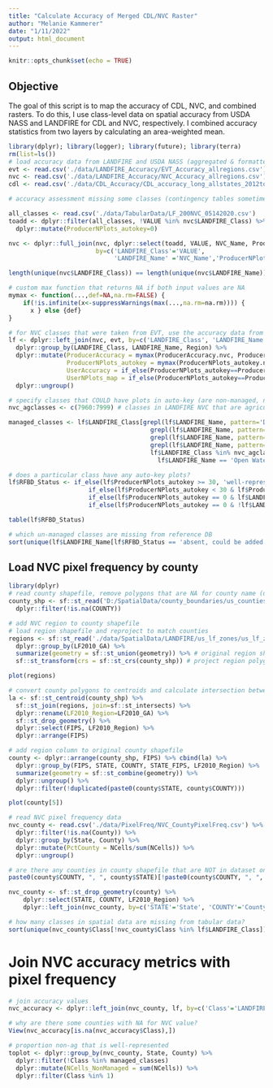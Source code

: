```yaml
---
title: "Calculate Accuracy of Merged CDL/NVC Raster"
author: "Melanie Kammerer"
date: "1/11/2022"
output: html_document
---
```


```r
knitr::opts_chunk$set(echo = TRUE)
```

## Objective
The goal of this script is to map the accuracy of CDL, NVC, and combined rasters. To do this, I use class-level data on spatial accuracy from USDA NASS and LANDFIRE for CDL and NVC, respectively. I combined accuracy statistics from two layers by calculating an area-weighted mean.

```r
library(dplyr); library(logger); library(future); library(terra)
rm(list=ls())
# load accuracy data from LANDFIRE and USDA NASS (aggregated & formatted in 'AggregateAccuracyAssessmentData.Rmd' script)
evt <- read.csv('./data/LANDFIRE_Accuracy/EVT_Accuracy_allregions.csv')
nvc <- read.csv('./data/LANDFIRE_Accuracy/NVC_Accuracy_allregions.csv')
cdl <- read.csv('./data/CDL_Accuracy/CDL_accuracy_long_allstates_2012to2020.csv')

# accuracy assessment missing some classes (contingency tables sometimes only have classes with auto-key plots)

all_classes <- read.csv('./data/TabularData/LF_200NVC_05142020.csv')
toadd <- dplyr::filter(all_classes, !VALUE %in% nvc$LANDFIRE_Class) %>%
  dplyr::mutate(ProducerNPlots_autokey=0)

nvc <- dplyr::full_join(nvc, dplyr::select(toadd, VALUE, NVC_Name, ProducerNPlots_autokey), 
                        by=c('LANDFIRE_Class'='VALUE', 
                             'LANDFIRE_Name' ='NVC_Name','ProducerNPlots_autokey'))

length(unique(nvc$LANDFIRE_Class)) == length(unique(nvc$LANDFIRE_Name))

# custom max function that returns NA if both input values are NA
mymax <- function(...,def=NA,na.rm=FALSE) {
    if(!is.infinite(x<-suppressWarnings(max(...,na.rm=na.rm)))) {
      x } else {def}
}

# for NVC classes that were taken from EVT, use the accuracy data from EVT
lf <- dplyr::left_join(nvc, evt, by=c('LANDFIRE_Class', 'LANDFIRE_Name', 'Region'), suffix=c('.nvc', '.evt')) %>%
  dplyr::group_by(LANDFIRE_Class, LANDFIRE_Name, Region) %>%
  dplyr::mutate(ProducerAccuracy = mymax(ProducerAccuracy.nvc, ProducerAccuracy.evt, na.rm=T),
                ProducerNPlots_autokey = mymax(ProducerNPlots_autokey.nvc, ProducerNPlots_autokey.evt, na.rm=T),
                UserAccuracy = if_else(ProducerNPlots_autokey==ProducerNPlots_autokey.nvc, UserAccuracy.nvc, UserAccuracy.evt),
                UserNPlots_map = if_else(ProducerNPlots_autokey==ProducerNPlots_autokey.nvc, UserNPlots_map.nvc, UserNPlots_map.evt)) %>%
  dplyr::ungroup()

# specify classes that COULD have plots in auto-key (are non-managed, not agriculture or NLCD developed)
nvc_agclasses <- c(7960:7999) # classes in LANDFIRE NVC that are agriculture

managed_classes <- lf$LANDFIRE_Class[grepl(lf$LANDFIRE_Name, pattern='Developed-') | 
                                       grepl(lf$LANDFIRE_Name, pattern='Recently Burned-') | 
                                       grepl(lf$LANDFIRE_Name, pattern='Recently Logged-') | 
                                       grepl(lf$LANDFIRE_Name, pattern='Recently Disturbed Other-') | 
                                       lf$LANDFIRE_Class %in% nvc_agclasses |
                                         lf$LANDFIRE_Name == 'Open Water']

# does a particular class have any auto-key plots?
lf$RFBD_Status <- if_else(lf$ProducerNPlots_autokey >= 30, 'well-represented',
                      if_else(lf$ProducerNPlots_autokey < 30 & lf$ProducerNPlots_autokey > 0, 'poorly-represented',
                      if_else(lf$ProducerNPlots_autokey == 0 & lf$LANDFIRE_Class %in% managed_classes, 'absent, managed/ag/disturbed',
                      if_else(lf$ProducerNPlots_autokey == 0 & !lf$LANDFIRE_Class %in% managed_classes, 'absent, could be added', 'uh oh'))))

table(lf$RFBD_Status)

# which un-managed classes are missing from reference DB
sort(unique(lf$LANDFIRE_Name[lf$RFBD_Status == 'absent, could be added']))
```
 
## Load NVC pixel frequency by county

```r
library(dplyr)
# read county shapefile, remove polygons that are NA for county name (usually sections of water adjacent a state)
county_shp <- sf::st_read('D:/SpatialData/county_boundaries/us_counties_better_coasts.shp') %>%
  dplyr::filter(!is.na(COUNTY))

# add NVC region to county shapefile
# load region shapefile and reproject to match counties
regions <- sf::st_read('./data/SpatialData/LANDFIRE/us_lf_zones/us_lf_zones.shp') %>%
  dplyr::group_by(LF2010_GA) %>%
  summarize(geometry = sf::st_union(geometry)) %>% # original region shapefile had multiple polygons per region, so I dissolve them
  sf::st_transform(crs = sf::st_crs(county_shp)) # project region polygon to match counties

plot(regions)

# convert county polygons to centroids and calculate intersection between regions and county centroids
la <- sf::st_centroid(county_shp) %>% 
  sf::st_join(regions, join=sf::st_intersects) %>%
  dplyr::rename(LF2010_Region=LF2010_GA) %>%
  sf::st_drop_geometry() %>%
  dplyr::select(FIPS, LF2010_Region) %>%
  dplyr::arrange(FIPS)

# add region column to original county shapefile
county <- dplyr::arrange(county_shp, FIPS) %>% cbind(la) %>%
  dplyr::group_by(FIPS, STATE, COUNTY, STATE_FIPS, LF2010_Region) %>%
  summarize(geometry = sf::st_combine(geometry)) %>%
  dplyr::ungroup() %>%
  dplyr::filter(!duplicated(paste0(county$STATE, county$COUNTY)))

plot(county[5])

# read NVC pixel frequency data
nvc_county <- read.csv('./data/PixelFreq/NVC_CountyPixelFreq.csv') %>%
  dplyr::filter(!is.na(County)) %>%
  dplyr::group_by(State, County) %>%
  dplyr::mutate(PctCounty = NCells/sum(NCells)) %>%
  dplyr::ungroup() 

# are there any counties in county shapefile that are NOT in dataset on NVC pixel frequency?
paste0(county$COUNTY, ", ", county$STATE)[!paste0(county$COUNTY, ", ", county$STATE) %in% paste0(nvc_county$County, ", ", nvc_county$State)]

nvc_county <- sf::st_drop_geometry(county) %>%
    dplyr::select(STATE, COUNTY, LF2010_Region) %>%
    dplyr::left_join(nvc_county, by=c('STATE'='State', 'COUNTY'='County'))

# how many classes in spatial data are missing from tabular data?
sort(unique(nvc_county$Class[!nvc_county$Class %in% lf$LANDFIRE_Class]))
```

# Join NVC accuracy metrics with pixel frequency
```r
# join accuracy values
nvc_accuracy <- dplyr::left_join(nvc_county, lf, by=c('Class'='LANDFIRE_Class', 'LF2010_Region'='Region'))

# why are there some counties with NA for NVC value?
View(nvc_accuracy[is.na(nvc_accuracy$Class),])

# proportion non-ag that is well-represented
toplot <- dplyr::group_by(nvc_county, State, County) %>%
  dplyr::filter(!Class %in% managed_classes)
  dplyr::mutate(NCells_NonManaged = sum(NCells)) %>%
  dplyr::filter(Class %in% 1)  





```

